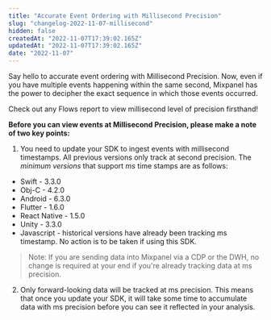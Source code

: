 ```yaml
---
title: "Accurate Event Ordering with Millisecond Precision"
slug: "changelog-2022-11-07-millisecond"
hidden: false
createdAt: "2022-11-07T17:39:02.165Z"
updatedAt: "2022-11-07T17:39:02.165Z"
date: "2022-11-07"
---
```


Say hello to accurate event ordering with Millisecond Precision. Now, even if you have multiple events happening within the same second, Mixpanel has the power to decipher the exact sequence in which those events occurred.

Check out any Flows report to view millisecond level of precision firsthand!

**Before you can view events at Millisecond Precision, please make a note of two key points:**

1. You need to update your SDK to ingest events with millisecond timestamps. All previous versions only track at second precision. The _minimum versions_ that support _ms_ time stamps are as follows: 
- Swift - 3.3.0
- Obj-C - 4.2.0
- Android - 6.3.0
- Flutter - 1.6.0
- React Native - 1.5.0 
- Unity - 3.3.0
- Javascript - historical versions have already been tracking ms timestamp. No action is to be taken if using this SDK.

>Note: If you are sending data into Mixpanel via a CDP or the DWH, no change is required at your end if you're already tracking data at ms precision.

2. Only forward-looking data will be tracked at ms precision. This means that once you update your SDK, it will take some time to accumulate data with ms precision before you can see it reflected in your analysis.
